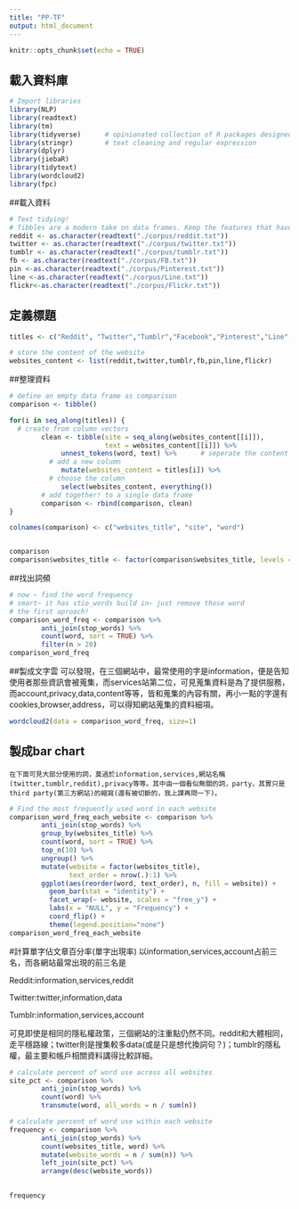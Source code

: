 ```yaml
---
title: "PP-TF"
output: html_document
---
```


```r
knitr::opts_chunk$set(echo = TRUE)
```

## 載入資料庫
```R
# Import libraries
library(NLP)
library(readtext)
library(tm)
library(tidyverse)      # opinionated collection of R packages designed for data science
library(stringr)        # text cleaning and regular expression
library(dplyr)
library(jiebaR)
library(tidytext)
library(wordcloud2)
library(fpc)  
```

##載入資料
```r
# Text tidying!
# Tibbles are a modern take on data frames. Keep the features that have stood the test of time, and drop the features that used to be convenient but are now frustrating
reddit <- as.character(readtext("./corpus/reddit.txt"))
twitter <- as.character(readtext("./corpus/twitter.txt"))
tumblr <- as.character(readtext("./corpus/tumblr.txt"))
fb <- as.character(readtext("./corpus/FB.txt"))
pin <-as.character(readtext("./corpus/Pinterest.txt"))
line <-as.character(readtext("./corpus/Line.txt"))
flickr<-as.character(readtext("./corpus/Flickr.txt"))
```

## 定義標題
```r
titles <- c("Reddit", "Twitter","Tumblr","Facebook","Pinterest","Line","Flickr")

# store the content of the website
websites_content <- list(reddit,twitter,tumblr,fb,pin,line,flickr)
```

##整理資料
```r
# define an empty data frame as comparison
comparison <- tibble()

for(i in seq_along(titles)) { 
  # create from column vectors
        clean <- tibble(site = seq_along(websites_content[[i]]),
                        text = websites_content[[i]]) %>%
             unnest_tokens(word, text) %>%      # seperate the content into words
          # add a new column
             mutate(websites_content = titles[i]) %>%
          # choose the column
             select(websites_content, everything())
        # add together! to a single data frame
        comparison <- rbind(comparison, clean)
}

colnames(comparison) <- c("websites_title", "site", "word")


comparison
comparison$websites_title <- factor(comparison$websites_title, levels = rev(titles))
```

##找出詞頻
```r
# now ~ find the word frequency
# smart~ it has stio_words build in~ just remove those word
# the first aproach!
comparison_word_freq <- comparison %>%
        anti_join(stop_words) %>%
        count(word, sort = TRUE) %>%
        filter(n > 20)
comparison_word_freq
```

##製成文字雲
    可以發現，在三個網站中，最常使用的字是information，便是告知使用者那些資訊會被蒐集，而services站第二位，可見蒐集資料是為了提供服務，而account,privacy,data,content等等，皆和蒐集的內容有關，再小一點的字還有cookies,browser,address，可以得知網站蒐集的資料細項。
```r
wordcloud2(data = comparison_word_freq, size=1)
```


## 製成bar chart
    在下面可見大部分使用的詞，莫過於information,services,網站名稱(twitter,tumblr,reddit),privacy等等。其中由一個看似無關的詞，party，其實只是third party(第三方網站)的縮寫(還有被切斷的，我上課再問一下)。
```r
# Find the most frequently used word in each website
comparison_word_freq_each_website <- comparison %>%
        anti_join(stop_words) %>%
        group_by(websites_title) %>%
        count(word, sort = TRUE) %>%
        top_n(10) %>%
        ungroup() %>%
        mutate(website = factor(websites_title),
               text_order = nrow(.):1) %>%
        ggplot(aes(reorder(word, text_order), n, fill = website)) +
          geom_bar(stat = "identity") +
          facet_wrap(~ website, scales = "free_y") +
          labs(x = "NULL", y = "Frequency") +
          coord_flip() +
          theme(legend.position="none")
comparison_word_freq_each_website
```


#計算單字佔文章百分率(單字出現率)
    以information,services,account占前三名，而各網站最常出現的前三名是

Reddit:information,services,reddit

Twitter:twitter,information,data

Tumblr:information,services,account

可見即使是相同的隱私權政策，三個網站的注重點仍然不同。reddit和大體相同，走平穩路線；twitter則是搜集較多data(或是只是想代換詞句？)；tumblr的隱私權，最主要和帳戶相關資料講得比較詳細。
```r
# calculate percent of word use across all websites
site_pct <- comparison %>%
        anti_join(stop_words) %>%
        count(word) %>%
        transmute(word, all_words = n / sum(n))

# calculate percent of word use within each website
frequency <- comparison %>%
        anti_join(stop_words) %>%
        count(websites_title, word) %>%
        mutate(website_words = n / sum(n)) %>%
        left_join(site_pct) %>%
        arrange(desc(website_words))

        
frequency
```

